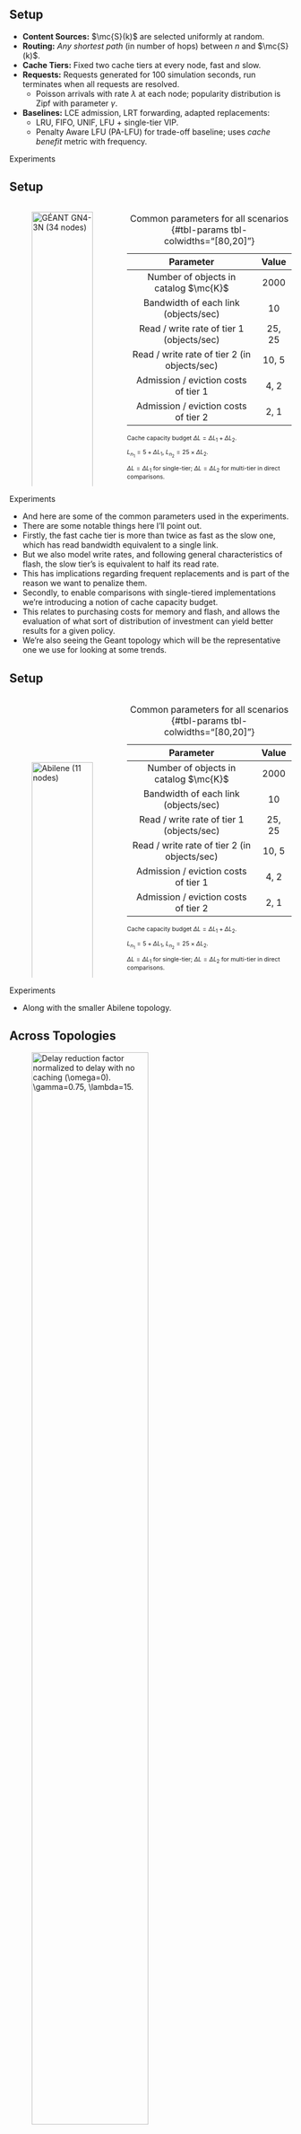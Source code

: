 ## Setup {.smaller}

-  **Content Sources:** $\mc{S}(k)$ are selected uniformly at random.
-  **Routing:** *Any shortest path* (in number of hops) between $n$ and $\mc{S}(k)$.
-  **Cache Tiers:** Fixed two cache tiers at every node, fast and slow.
-  **Requests:** Requests generated for 100 simulation seconds, run terminates when all requests are resolved.
    - Poisson arrivals with rate $\lambda$ at each node; popularity distribution is Zipf with parameter $\gamma$.
- **Baselines:** LCE admission, LRT forwarding, adapted replacements:
    - LRU, FIFO, UNIF, LFU + single-tier VIP.
    - Penalty Aware LFU (PA-LFU) for trade-off baseline; uses *cache benefit* metric with frequency.

::: {.footer}
Experiments
:::

## Setup {.smaller visibility="uncounted"}

::: columns
::: {.column width="50%"}
![GÉANT GN4-3N (34 nodes) [^geant]](images/geant.svg){width="100%"}
:::
::: {.column width="50%" style="font-size:75%;"}
| Parameter | Value |
|:-:|:-:|
|Number of objects in catalog $\mc{K}$|2000|
|Bandwidth of each link (objects/sec) |10|
|Read / write rate of tier 1 (objects/sec) |25, 25|
|Read / write rate of tier 2 (in objects/sec) |10, 5|
|Admission / eviction costs of tier 1|4, 2|
|Admission / eviction costs of tier 2|2, 1|
: Common parameters for all scenarios {#tbl-params tbl-colwidths="[80,20]"}

[Cache capacity budget]{.body-highlight} $\Delta L = \Delta L_1 + \Delta L_2$.

$L_{n_1} = 5 + \Delta L_1$, $L_{n_2} = 25 \times \Delta L_2$.

$\Delta L = \Delta L_1$ for single-tier; $\Delta L = \Delta L_2$ for multi-tier in direct comparisons.
:::
:::

[^geant]: The GN4 Phase 3 Network project, https://network.geant.org/gn4-3n/

::: {.footer}
Experiments
:::

::: {.notes}
- And here are some of the common parameters used in the experiments.
- There are some notable things here I'll point out.
- Firstly, the fast cache tier is more than twice as fast as the slow one, which has read bandwidth equivalent to a single link.
- But we also model write rates, and following general characteristics of flash, the slow tier's is equivalent to half its read rate.
- This has implications regarding frequent replacements and is part of the reason we want to penalize them.
- Secondly, to enable comparisons with single-tiered implementations we're introducing a notion of cache capacity budget.
- This relates to purchasing costs for memory and flash, and allows the evaluation of what sort of distribution of investment can yield better results for a given policy.
- We're also seeing the Geant topology which will be the representative one we use for looking at some trends.
:::

## Setup {.smaller visibility="uncounted"}

::: columns
::: {.column width="50%"}
![Abilene (11 nodes)](images/abilene.svg){width="100%" style="display: block; margin-top: 120px;"}
:::
::: {.column width="50%" style="font-size:75%;"}
| Parameter | Value |
|:-:|:-:|
|Number of objects in catalog $\mc{K}$|2000|
|Bandwidth of each link (objects/sec) |10|
|Read / write rate of tier 1 (objects/sec) |25, 25|
|Read / write rate of tier 2 (in objects/sec) |10, 5|
|Admission / eviction costs of tier 1|4, 2|
|Admission / eviction costs of tier 2|2, 1|
: Common parameters for all scenarios {#tbl-params tbl-colwidths="[80,20]"}

[Cache capacity budget]{.body-highlight} $\Delta L = \Delta L_1 + \Delta L_2$.

$L_{n_1} = 5 + \Delta L_1$, $L_{n_2} = 25 \times \Delta L_2$.

$\Delta L = \Delta L_1$ for single-tier; $\Delta L = \Delta L_2$ for multi-tier in direct comparisons.
:::
:::

::: {.footer}
Experiments
:::

::: {.notes}
- Along with the smaller Abilene topology.
:::


## Across Topologies {.smaller}

![Delay reduction factor normalized to delay with no caching ($\omega=0$). $\gamma=0.75$, $\lambda=15$.](images/alltops_075_15.svg){width=70% height=70% fig-align="center"}

![Cache capacity allocation at minimum delay point within budget.<br>All combinations ($\Delta L_1$,$\Delta L_2$) within maximum budget of $\Delta L=8$ tested.](images/alltops_075_15_table.svg){width=70% height=70% fig-align="center"}

::: {.footer}
Experiments
:::

::: {.notes}
- Though of course we ran experiments over many different topologies.
- This slide shows a much expanded version of results that were seen in the proposal, where we've tested each possible combination of capacity allocations across the two tiers given the maximum budget.
- We're disregarding penalty weights for the time being here, and the values represent the reduction in delay normalized to delay with no caching.
- One takeaway from the figure is that our approach which is listed as MVIP outperforms most baselines across the board, with LFU being a close competitor.
- Another important takeaway is seen from the table, where we observe MVIP tends to hit its best delay point with a larger allocation in the second tier compared to baselines.
:::

## Request Pattern Parameters

::: columns
::: {.column width="50%"}
![$\gamma=0.75$](images/mt_req_geant_delay.svg){width=90% height=90% fig-align="center"}
:::
::: {.column width="50%"}
![$\lambda=15$](images/zipf_geant_15_delay.svg){width=90% height=90% fig-align="center"}
:::
:::

::: {style="font-size: 80%; text-align: center"}
Geant; delay with increasing $\lambda$ and $\gamma$ ($\omega=0$).

$\Delta L_1 = 8$; $\Delta L_2$ chosen based on minimum delay points for two-tier.
:::

::: {.footer}
Experiments
:::

::: {.notes}
- Moving on, we also observed trends regarding the impact of traffic volume and request pattern.
- Here, single-tiered implementations of baseline policies are also compared, VIP included.
- The comparison is such that maximum capacity budget is allocated for these implementations.
- In contrast, for two-tiered counterpats, only the second tier is expanded, until it is no longer effective in reducing delay for the given policy.
- In this way, we observed our approach again leads in delay performance across the board.
- A notable outcome is that, given the same budget, it can obtain roughly 30-40\% improved delay compared to single-tiered VIP.
:::


## Delay-Penalty Trade-off

::: columns
::: {.column width="50%"}
![$\gamma=0.75$](images/mt_pen_geant_15_075.svg)
:::
::: {.column width="50%"}
![$\gamma=0.5$](images/mt_pen_geant_15_05.svg)
:::
:::

::: {style="font-size: 80%; text-align: center"}
Geant best delay vs. penalty curves for MVIP and PA-LFU policies.

$\lambda=15$. $\omega > 0$, decreases to the right.
:::

::: {.footer}
Experiments
:::

::: {.notes}
- Now, onto a setting where penalty importance weight is considered. These results are likely familiar from the proposal review.
- Here we're comparing the MVIP approach with the penalty-aware adaptation of the LFU policy in the Geant network.
- While we see pretty even curves between the two for a more skewed popularity distribution, we note that MVIP maintains a wider edge when the Zipf parameter is smaller.
- Another notable outcome is how at a certain point, reducing the importance of penalties actually impacts delay negatively.
- This is seen more clearly for the LFU adaptation.
- Basically, at such a point, we're no longer just allowing higher value replacements for the benefit of better performance, but we're allowing too many low benefit replacements which overwhelm the slower caches with constant rewrites, causing increased delay. 
:::

## Delay-Penalty Trade-off {visibility="uncounted"}

::: columns
::: {.column width="50%"}
![$\gamma=0.75$](images/mt_pen_abilene_15_075.svg)
:::
::: {.column width="50%"}
![$\gamma=0.5$](images/mt_pen_abilene_15_05.svg)
:::
:::

::: {style="font-size: 80%; text-align: center"}
Abilene best delay vs. penalty curves for MVIP and PA-LFU policies.

$\lambda=15$. $\omega > 0$, decreases to the right.
:::

::: {.footer}
Experiments
:::

::: {.notes}
- We can observe similar trends in the Abilene topology as well.
:::

## Interest Aggregation

::: columns
::: {.column width="50%"}
![$\gamma=0.75$](images/mt_req_ia_vip_geant_delay.svg)
:::
::: {.column width="50%"}
![$\lambda=30$](images/zipf_ia_geant_delay.svg)
:::
:::

::: {style="font-size: 80%; text-align: center"}
VIP vs. MVIP, with and without interest aggregation (IA).

$L_{n_1}=5$, $L_{n_2}=200$ for MVIP and $L_{n_1}=13$ for VIP.
:::

::: {.footer}
Experiments
:::

## Interest Aggregation {visibility="uncounted"}

::: columns
::: {.column width="50%"}
![$\gamma=0.75$](images/mt_req_ia_only_vip_geant_delay.svg)
:::
::: {.column width="50%"}
![$\lambda=30$](images/zipf_ia_only_vip_geant_30_delay.svg)
:::
:::

::: {style="font-size: 80%; text-align: center"}
VIP vs. MVIP, with and without interest aggregation (IA).

$L_{n_1}=5$, $L_{n_2}=200$ for MVIP and $L_{n_1}=13$ for VIP.
:::

::: {.footer}
Experiments
:::

## Interest Aggregation

::: columns
::: {.column width="50%"}
![VIP/MVIP vs. LFU](images/size_comp_ia_geant_075_50_delay.svg)
:::
::: {.column width="50%"}
![Other baselines](images/size_comp_ia_geant_075_50_baselines_delay.svg)
:::
:::

::: {style="font-size: 80%; text-align: center"}
Delay with increasing cache capacities under IA ($\omega=0$). 

Geant, $\gamma=0.75$, $\lambda=50$.
:::

::: {.footer}
Experiments
:::

::: {.notes}
- Placeholder.
:::

## Interest Aggregation

::: columns
::: {.column width="50%"}
![Cache hits](images/size_comp_ia_geant_075_50_hits.svg)
:::
::: {.column width="50%"}
![Second tier hits vs. reads](images/size_comp_ia_geant_075_50_hits_reads_tier2.svg)
:::
:::

::: {style="font-size: 80%; text-align: center"}
Cache hits and second tier reads issued under IA for multi-tiered cases.

Geant; $\lambda=50$, $\gamma=0.75$.
:::

::: {.footer}
Experiments
:::

::: {.notes}
- Placeholder.
:::

## Interest Aggregation

::: columns
::: {.column width="50%"}
![$\gamma=0.75$](images/mt_pen_ia_geant_30_075.svg)
:::
::: {.column width="50%"}
![$\gamma=0.5$](images/mt_pen_ia_geant_30_05.svg)
:::
:::

::: {style="font-size: 80%; text-align: center"}
Delay vs. penalty curves, MVIP vs. PA-LFU with and without IA.

$\Delta L_2$ based on min. delay point, $\lambda=30$. $\omega$ decreases to the right.
:::

::: {.footer}
Experiments
:::

::: {.notes}
- Placeholder.
:::

## Lessons Learned

- Interest aggregation is powerful; added tier can still have benefits.
- When using slower tiers, more cache hits is not always better.
- Penalizing cache operations not only minimizes costs, but *can improve* performance.
- MVIP is an effective policy outperforming baselines; LFU with LRT is very close.

::: {.footer}
Experiments
:::
